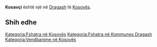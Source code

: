 {{Fshat në 
 | Emri                = Kosavçi
 | EmriAlt                = 
 | NAME_SHORT_FORM=      
 | NAME_GENERIC=      
 | NAME_SORT_NAME_RO=      KOSAVCI
 | FULL_NAME_RO = Kosavçi
 | FULL_NAME_ND_RO=Kosavci
 | SORT_NAME_RG=KOSAVCI
 | FULL_NAME_RG=Kosavçi
 | FULL_NAME_ND_RG=Kosavci
 | SRP_NAME_SHORT_FORM=      
 | SRP_NAME_GENERIC=      
 | SRP_NAME_SORT_NAME_RO=      
 | SRP_FULL_NAME_RO = 
 | SRP_FULL_NAME_ND_RO=
 | SRP_SORT_NAME_RG=
 | SRP_FULL_NAME_RG=
 | SRP_FULL_NAME_ND_RG=
 | Emri (Rasa dhanore) = 
 | Figura              = 
 | Shteti              = Kosovo
 | Komuna              = Dragash
 | Kodi postar         = 
 | Sipërfaqja          = 

 | Popullsia           = 

 | Regj. i popullsisë  = 
 | Dend. e popullsisë  = 
 | Faqja zyrtare       = 
 <!--- Koordinatat ----> 
 | Gjerësia            = 42.089722
 | Gjatësia            = 20.702222
 | Lartësia            = 
}}
'''Kosavçi''' është një [[]] në [[Dragash]] të [[Kosovës]].

<!-- == Gjeografia == -->
<!-- == Historia == -->
<!-- == Demografia == -->
== Shih edhe ==
{{Komuna Dragash}}
{{Kosovo-Administrata-Cung}}

[[Kategoria:Fshatra në Kosovës]]
[[Kategoria:Fshatra në Kommunes Dragash]]
[[Kategoria:Vendbanime në Kosovës]]